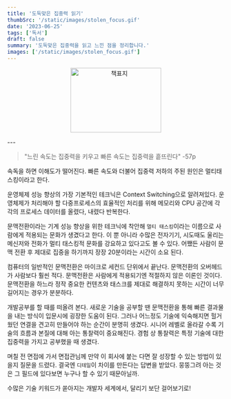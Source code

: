 ```yaml
---
title: '도둑맞은 집중력 읽기'
thumbSrc: '/static/images/stolen_focus.gif'
date: '2023-06-25'
tags: ['독서']
draft: false
summary: '도둑맞은 집중력을 읽고 느낀 점을 정리합니다.'
images: ['/static/images/stolen_focus.gif']
---
```


<p align="center">
<img src="/static/images/stolen_focus.gif" alt="책표지" width="210" height="150"></img>
</p>
---


> "느린 속도는 집중력을 키우고 빠른 속도는 집중력을 흩뜨린다" -57p

속독을 하면 이해도가 떨어진다. 빠른 속도와 더불어 집중력 저하의 주된 원인은 멀티태스킹이라고 한다. 

운영체제 성능 향상의 가장 기본적인 테크닉은 Context Switching으로 알려져있다. 운영체제가 처리해야 할 다중프로세스의 효율적인 처리를 위해 메모리와 CPU 공간에 각각의 프로세스 데이터를 올렸다, 내렸다 반복한다. 

문맥전환이라는 기계 성능 향상을 위한 테크닉에 착안해 `멀티 태스킹`이라는 이름으로 사람에게 적용되는 문화가 생겼다고 한다. 이 뿐 아니라 수많은 전자기기, 시도때도 울리는 메신저와 전화가 멀티 태스킹적 문화를 강요하고 있다고도 볼 수 있다. 어쨌든 사람이 문맥 전환 후 제대로 집중을 하기까지 장장 20분이라는 시간이 소요 된다. 

컴퓨터의 일반적인 문맥전환은 마이크로 세컨드 단위에서 끝난다. 문맥전환의 오버헤드가 사람보다 훨씬 적다. 문맥전환은 사람에게 적용되기엔 적절하지 않은 이론인 것이다. 문맥전환을 하느라 정작 중요한 컨텐츠와 태스크를 제대로 해결하지 못하는 시간이 너무 길어지는 경우가 분분하다.

개발공부를 할 때를 떠올려 본다. 새로운 기술을 공부할 땐 문맥전환을 통해 빠른 결과물을 내는 방식이 입문시에 굉장한 도움이 된다. 그러나 어느정도 기술에 익숙해지면 헐거웠던 연결을 견고히 만들어야 하는 순간이 분명히 생겼다. 시니어 레벨로 올라갈 수록 기술의 흐름과 본질에 대해 아는 통찰력이 중요해진다. 경험 상 통찰력은 특정 기술에 대한 집중력을 가지고 공부했을 때 생겼다.

며칠 전 면접에 가서 면접관님께 만약 이 회사에 붙는 다면 잘 성장할 수 있는 방법이 있을지 질문을 드렸다. 결국엔 `디테일`이 차이를 만든다는 답변을 받았다. 뭉뚱그려 아는 것은 그 필드에 있다보면 누구나 할 수 있기 때문아닐까.

수많은 기술 키워드가 쏟아지는 개발자 세계에서, 달리기 보단 걸어보기로!